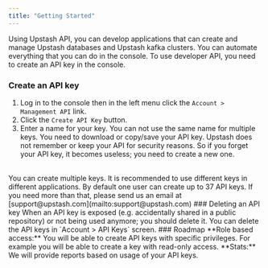 ```yaml
---
title: "Getting Started"
---
```

Using Upstash API, you can develop applications that can create and manage
Upstash databases and Upstash kafka clusters. You can automate everything that
you can do in the console. To use developer API, you need to create an API key
in the console.
### Create an API key
1. Log in to the console then in the left menu click the
   `Account > Management API` link.
2. Click the `Create API Key` button.
3. Enter a name for your key. You can not use the same name for multiple keys.
You need to download or copy/save your API key. Upstash does not remember or
keep your API for security reasons. So if you forget your API key, it becomes
useless; you need to create a new one.
<br />
You can create multiple keys. It is recommended to use different keys in
different applications. By default one user can create up to 37 API keys. If you
need more than that, please send us an email at
[support@upstash.com](mailto:support@upstash.com)
### Deleting an API key
When an API key is exposed (e.g. accidentally shared in a public repository) or
not being used anymore; you should delete it. You can delete the API keys in
`Account > API Keys` screen.
### Roadmap
**Role based access:** You will be able to create API keys with specific
privileges. For example you will be able to create a key with read-only access.
**Stats:** We will provide reports based on usage of your API keys.